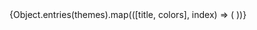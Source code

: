 
<Meta title="Tema/Cores" />

<ColorPalette>
  {Object.entries(themes).map(([title, colors], index) => (
    <ColorItem
      key={index}
      title={title}
      colors={colors}
    />
  ))}
</ColorPalette>